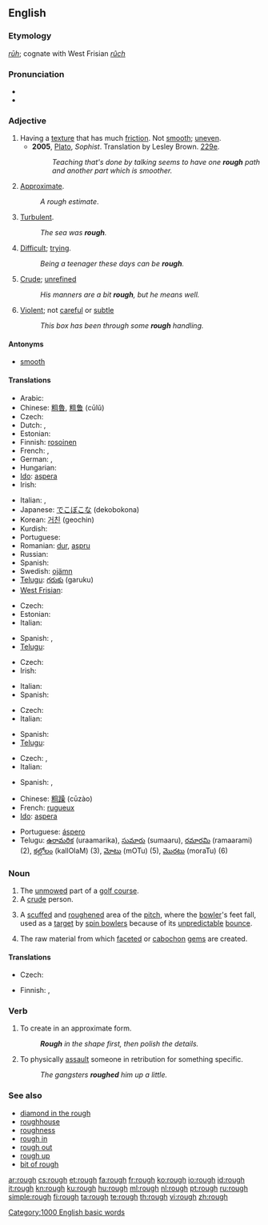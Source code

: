 {{wikipedia|dab=rough}}
==English==

===Etymology===
{{etyl|ang}} ''[[rūh]]''; cognate with West Frisian ''[[rûch]]''

===Pronunciation===
* {{audio|en-us-rough.ogg|Audio (US)}}
* {{IPA|/ɹʌf/}}

===Adjective===
{{en-adj|rough|er}}

# Having a [[texture]] that has much [[friction]].  Not [[smooth]]; [[uneven]].
#* '''2005''', [[w:Plato|Plato]], ''Sophist''.  Translation by Lesley Brown. [[w:Stephanus pagination|229e]].
#*: ''Teaching that's done by talking seems to have one '''rough''' path and another part which is smoother.''
# [[approximate|Approximate]].
#: ''A rough estimate''.
# [[turbulent|Turbulent]].
#: ''The sea was '''rough'''.''
# [[difficult|Difficult]]; [[trying]].
#: ''Being a teenager these days can be '''rough'''.''
# [[crude|Crude]]; [[unrefined]]
#: ''His manners are a bit '''rough''', but he means well.''
# [[violent|Violent]]; not [[careful]] or [[subtle]]
#: ''This box has been through some '''rough''' handling.''

====Antonyms====
* [[smooth]]

====Translations====
{{trans-top|not smooth}}
* Arabic: {{Arab|[[خشن]]}} {{IPAchar|(xášen)}}
* Chinese: [[粗魯]], [[粗鲁]] (cūlǔ)
* Czech: {{t+|cs|hrubý|m}}
* Dutch: {{t+|nl|ruw}}, {{t-|nl|ruig}}
* Estonian: {{t-|et|kare}}
* Finnish: [[rosoinen]]
* French: {{t+|fr|rude}}, {{t+|fr|rugueux}}
* German: {{t+|de|rauh}}, {{t+|de|grob}}
* Hungarian: {{t+|hu|durva}}
* [[Ido]]: [[aspera]]
* Irish: {{t-|ga|garbh|xs=Irish}}
{{trans-mid}}
* Italian: {{t-|it|ruvido}}, {{t-|it|rugoso}}
* Japanese: [[でこぼこ]]な (dekobokona)
* Korean: [[거친]] (geochin)
* Kurdish: {{ku-Arab|[[دڕ]]}}
* Portuguese: {{t+|pt|áspero}}
* Romanian: [[dur]], [[aspru]]
* Russian: {{t+|ru|шероховатый|tr=šeroχovátyj}}
* Spanish: {{t-|es|áspero|m}}
* Swedish: [[ojämn]]
* [[Telugu]]: [[గరుకు]] (garuku)
* [[West Frisian]]: {{t+|fy|rûch|xs=West Frisian}}
{{trans-bottom}}

{{trans-top|approximate}}
* Czech: {{t+|cs|hrubý|m}}
* Estonian: {{t+|et|ligilähedane}}
* Italian: {{t-|it|approssimato}}
{{trans-mid}}
* Spanish: {{t-|es|aproximado|m}}, {{t-|es|aproximativo|m}}
* [[Telugu]]: {{t|te|సుమారు|tr=sumaaru}}
{{trans-bottom}}

{{trans-top|turbulent}}
* Czech: {{t|cs|bouřlivý |m}}
* Irish: {{t-|ga|garbh|xs=Irish}}
{{trans-mid}}
* Italian: {{t-|it|mosso}}
* Spanish: {{t-|es|turbulento|m}}
{{trans-bottom}}

{{trans-top|difficult}}
* Czech: {{t-|cs|nepříjemný|m}}
* Italian: {{t+|it|difficile}}
{{trans-mid}}
* Spanish: {{t+|es|difícil|m|f}}
* [[Telugu]]: {{t|te|కష్టమైన|tr=kashTamaina}}
{{trans-bottom}}

{{trans-top|crude}}
* Czech: {{t-|cs|surový|m}},  {{t|cs|neomalený|m}}
* Italian: {{t+|it|rude}}
{{trans-mid}}
* Spanish: {{t-|es|tosco|m}}, {{t-|es|rudo|m}}
{{trans-bottom}}

{{checktrans-top}}
* Chinese: [[粗躁]] (cūzào)
* French: [[rugueux]]
* [[Ido]]: [[aspera]]
{{trans-mid}}
* Portuguese: [[áspero]]
* Telugu: [[ఉరామరిక]] (uraamarika), [[సుమారు]] (sumaaru), [[రమారమి]] (ramaarami) (2), [[కల్లోలం]] (kallOlaM) (3),  [[మోటు]] (mOTu) (5), [[మొరటు]] (moraTu) (6)
{{trans-bottom}}

===Noun===
{{en-noun}}

# The [[unmowed]] part of a [[golf course]].
# A [[crude]] person.
# {{cricket}} A [[scuffed]] and [[roughened]] area of the [[pitch]], where the [[bowler]]'s feet fall, used as a [[target]] by [[spin bowler]]s because of its [[unpredictable]] [[bounce]].
#The raw material from which [[facet]]ed or [[cabochon]] [[gem]]s are created.

====Translations====
{{trans-top|unmowed part of golf-course}}
* Czech: {{t|cs|raf (vyšší tráva kolem fairwaye)}}
{{trans-mid}}
* Finnish: {{t-|fi|karheikko}}, {{t|fi|raffi}}
{{trans-bottom}}

===Verb===
{{en-verb}}

# To create in an approximate form.
#: '''''Rough''' in the shape first, then polish the details.''
# To physically [[assault]] someone in retribution for something specific.
#: ''The gangsters '''roughed''' him up a little.''

===See also===
* [[diamond in the rough]]
* [[roughhouse]]
* [[roughness]]
* [[rough in]]
* [[rough out]]
* [[rough up]]
* [[bit of rough]]

[[Category:1000 English basic words]]

[[ar:rough]]
[[cs:rough]]
[[et:rough]]
[[fa:rough]]
[[fr:rough]]
[[ko:rough]]
[[io:rough]]
[[id:rough]]
[[it:rough]]
[[kn:rough]]
[[ku:rough]]
[[hu:rough]]
[[ml:rough]]
[[nl:rough]]
[[pt:rough]]
[[ru:rough]]
[[simple:rough]]
[[fi:rough]]
[[ta:rough]]
[[te:rough]]
[[th:rough]]
[[vi:rough]]
[[zh:rough]]